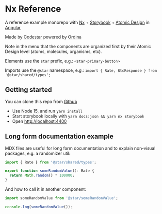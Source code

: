
<Meta title="Introduction" />

# Nx Reference

A reference example monorepo with [Nx](https://nx.dev) + [Storybook](https://storybook.js.org) + [Atomic Design](https://bradfrost.com/blog/post/atomic-web-design/) in [Angular](https://angular.io/)

Made by [Codestar](https://code-star.github.io) powered by [Ordina](https://www.ordina.nl)

Note in the menu that the components are organized first by their Atomic Design level (atoms, molecules, organisms, etc).

Elements use the `star` prefix, e.g.: `<star-primary-button>`

Imports use the `@star` namespace, e.g.: `import { Rate, BtcResponse } from '@star/shared/types';`


## Getting started

You can clone this repo from [Github](https://github.com/code-star/nx-reference)

* Use Node 15, and run `yarn install`
* Start storybook locally with `yarn docs:json && yarn nx storybook`
* Open [http://localhost:4400](http://localhost:4400)

## Long form documentation example

MDX files are useful for long form documentation and to explain non-visual packages, e.g. a randomizer util:

```ts
import { Rate } from '@star/shared/types';

export function someRandomValue(): Rate {
  return Math.random() * 100000;
}
```

And how to call it in another component:

```ts
import someRandomValue from '@star/someRandomValue';

console.log(someRandomValue());
```